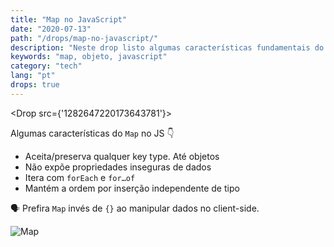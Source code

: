 ```yaml
---
title: "Map no JavaScript"
date: "2020-07-13"
path: "/drops/map-no-javascript/"
description: "Neste drop listo algumas características fundamentais do objeto Map no JavaScript."
keywords: "map, objeto, javascript"
category: "tech"
lang: "pt"
drops: true
---
```



<Drop src={'1282647220173643781'}>

Algumas características do `Map` no JS 👇

- Aceita/preserva qualquer key type. Até objetos
- Não expõe propriedades inseguras de dados
- Itera com `forEach` e `for…of`
- Mantém a ordem por inserção independente de tipo

🗣 Prefira `Map` invés de `{}` ao manipular dados no client-side.

![Map](https://pbs.twimg.com/media/Eczg2ZSWsAcjSTW?format=jpg&name=small)

</Drop>
